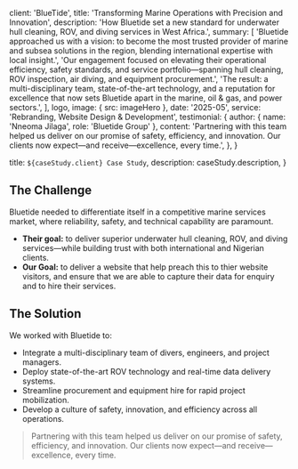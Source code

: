 
  client: 'BlueTide',
  title: 'Transforming Marine Operations with Precision and Innovation',
  description:
    'How Bluetide set a new standard for underwater hull cleaning, ROV, and diving services in West Africa.',
  summary: [
    'Bluetide approached us with a vision: to become the most trusted provider of marine and subsea solutions in the region, blending international expertise with local insight.',
    'Our engagement focused on elevating their operational efficiency, safety standards, and service portfolio—spanning hull cleaning, ROV inspection, air diving, and equipment procurement.',
    'The result: a multi-disciplinary team, state-of-the-art technology, and a reputation for excellence that now sets Bluetide apart in the marine, oil & gas, and power sectors.',
  ],
  logo,
  image: { src: imageHero },
  date: '2025-05',
  service: 'Rebranding, Website Design & Development',
  testimonial: {
    author: { name: 'Nneoma Jilaga', role: 'Bluetide Group' },
    content:
      'Partnering with this team helped us deliver on our promise of safety, efficiency, and innovation. Our clients now expect—and receive—excellence, every time.',
  },
}

  title: `${caseStudy.client} Case Study`,
  description: caseStudy.description,
}

## The Challenge

Bluetide needed to differentiate itself in a competitive marine services market, where reliability, safety, and technical capability are paramount.<br/>
 - **Their goal:** to deliver superior underwater hull cleaning, ROV, and diving services—while building trust with both international and Nigerian clients.<br/> 
 - **Our Goal:** to deliver a website that help preach this to thier website visitors, and ensure that we are able to capture their data for enquiry and to hire their services.

## The Solution

We worked with Bluetide to:
- Integrate a multi-disciplinary team of divers, engineers, and project managers.
- Deploy state-of-the-art ROV technology and real-time data delivery systems.
- Streamline procurement and equipment hire for rapid project mobilization.
- Develop a culture of safety, innovation, and efficiency across all operations.


<Blockquote
  author={{ name: 'Operations Director', role: 'Bluetide Group' }}
  image={{ src: imagePerson }}
>
  Partnering with this team helped us deliver on our promise of safety, efficiency, and innovation. Our clients now expect—and receive—excellence, every time.
</Blockquote>

<StatList>
  <StatListItem value="00+" label="years of experience" />
  <StatListItem value="60 days" label="projects completed" />
  <StatListItem value="00+" label="equipment leased" />
</StatList>